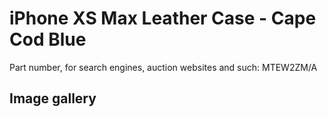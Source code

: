 
# iPhone XS Max Leather Case - Cape Cod Blue

Part number, for search engines, auction websites and such: MTEW2ZM/A

## Image gallery

<div style={{ width: "768px" }}>
  <GalleryComponent
    images={[
      {
        original: "/everysource/MTEW2.webp",
        thumbnail: "/everypreview/MTEW2.webp",
      },
      {
        original: "/everysource/MTEW2_AV1_GOLD.webp",
        thumbnail: "/everypreview/MTEW2_AV1_GOLD.webp",
      },
      {
        original: "/everysource/MTEW2_AV1_SILVER.webp",
        thumbnail: "/everypreview/MTEW2_AV1_SILVER.webp",
      },
      {
        original: "/everysource/MTEW2_AV1_SPACE_GRAY.webp",
        thumbnail: "/everypreview/MTEW2_AV1_SPACE_GRAY.webp",
      },
      {
        original: "/everysource/MTEW2_AV2.webp",
        thumbnail: "/everypreview/MTEW2_AV2.webp",
      }
    ]}
  />
</div>